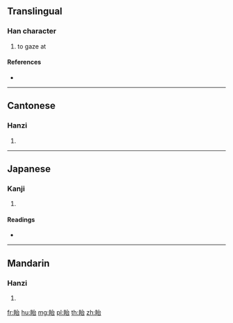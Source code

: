 {{character info/new}}
{{also|瞪}}
==Translingual==

===Han character===
{{Han char|rn=109|rad=目|as=05|sn=10|four=63060|canj=BUIR}}

# to gaze at

====References====
* {{Han ref|kx=0804.100|dkj=23227|dj=1220.040|hdz=42483.100|uh=7719|ud=30489|bh=D2D5|bd=53973}}

----

==Cantonese==

===Hanzi===
{{yue-hanzi|jyut=|y=yi4}}

# {{defn|lang=yue|sort=目05}}

----

==Japanese==

===Kanji===
{{ja-kanji|grade=|rs=目05}}

# {{defn|lang=ja|sort=目05}}

====Readings====
* {{ja-readings|on=[[ち]] (chi), [[ちょう]] (chō), [[い]] (i)|kun=[[みつめる]] (mitsumeru)|nanori=}}

----

==Mandarin==

===Hanzi===
{{cmn-hanzi|pin=[[chì]] ([[chi4]])|wg=ch'ih<sup>4</sup>}}

# {{defn|lang=cmn|sort=目05}}

[[fr:眙]]
[[hu:眙]]
[[mg:眙]]
[[pl:眙]]
[[th:眙]]
[[zh:眙]]